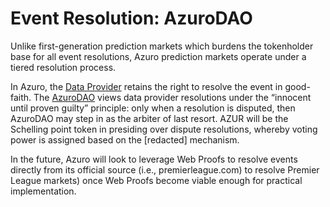 # Event Resolution: AzuroDAO

Unlike first-generation prediction markets which burdens the tokenholder base for all event resolutions, Azuro prediction markets operate under a tiered resolution process.

In Azuro, the [Data Provider](/knowledge-hub/how-azuro-works/protocol-actors/data-providers) retains the right to resolve the event in good-faith. The [AzuroDAO](/knowledge-hub/azur/azuro-dao) views data provider resolutions under the “innocent until proven guilty” principle: only when a resolution is disputed, then AzuroDAO may step in as the arbiter of last resort. AZUR will be the Schelling point token in presiding over dispute resolutions, whereby voting power is assigned based on the [redacted] mechanism.

In the future, Azuro will look to leverage Web Proofs to resolve events directly from its official source (i.e., premierleague.com) to resolve Premier League markets) once Web Proofs become viable enough for practical implementation.
